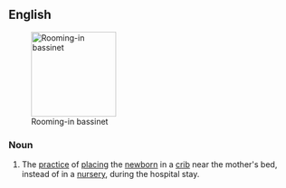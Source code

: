 ==English==
[[Image:HRBassinet.JPG|thumb|right|150px|Rooming-in bassinet]]

===Noun===
{{en-noun|-|head=[[rooming]]-[[in]]}}

# The [[practice]] of [[placing]] the [[newborn]] in a [[crib]] near the mother's bed, instead of in a [[nursery]], during the hospital stay.